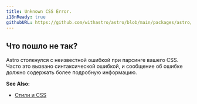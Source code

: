 ```yaml
---
title: Unknown CSS Error.
i18nReady: true
githubURL: https://github.com/withastro/astro/blob/main/packages/astro/src/core/errors/errors-data.ts
---
```


## Что пошло не так?

Astro столкнулся с неизвестной ошибкой при парсинге вашего CSS. Часто это вызвано синтаксической ошибкой, и сообщение об ошибке должно содержать более подробную информацию.

**See Also:**
-  [Стили и CSS](/ru/guides/styling/)